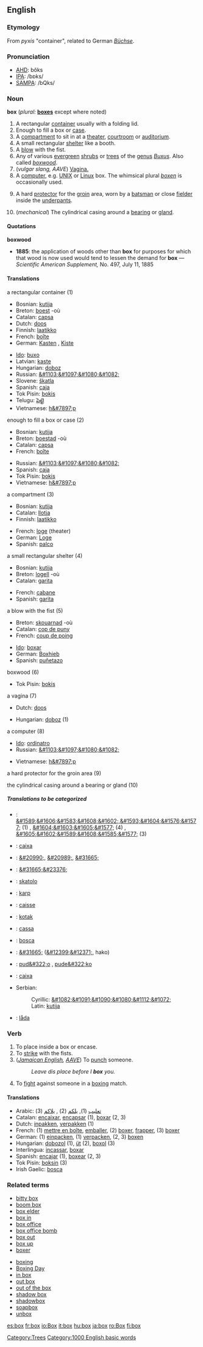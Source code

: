==English==

===Etymology===
From {{Gr.}} ''pyxis'' "container", related to German ''[[Büchse]]''.

===Pronunciation===
*[[w:AHD|AHD]]: bŏks
*[[w:IPA|IPA]]: /bɒks/
*[[w:SAMPA|SAMPA]]: /bQks/

===Noun===
'''box''' (''plural:'' '''[[boxes]]''' except where noted)

# A rectangular [[container]] usually with a folding lid.
# Enough to fill a box or [[case]].
# A [[compartment]] to sit in at a [[theater]], [[courtroom]] or [[auditorium]].
# A small rectangular [[shelter]] like a booth.
# A [[blow]] with the fist.
# Any of various [[evergreen]] [[shrub|shrubs]] or [[tree|trees]] of the [[genus]] ''[[w:Buxus|Buxus]]''. Also called ''[[boxwood]]''.
# (''vulgar slang, AAVE'') [[vagina|Vagina.]]
# A [[computer]], e.g. [[UNIX]] or [[Linux]] box.  The whimsical plural ''[[boxen]]'' is occasionally used.
# {{Cricket}} A hard [[protector]] for the [[groin]] area, worn by a [[batsman]] or close [[fielder]] inside the [[underpants]].
# (''mechanical'') The cylindrical casing around a [[bearing]] or [[gland]].

====Quotations====
'''boxwood'''
*'''1885''': the application of woods other than '''box''' for purposes for which that wood is now used would tend to lessen the demand for '''box''' &mdash; ''Scientific American Supplement,'' No. 497, July 11, 1885

====Translations====
;a rectangular container (1)
{{top}}
*Bosnian: [[kutija]] {{f}}
*Breton: [[boest]] {{f}} -où
*Catalan: [[capsa]] {{f}}
*Dutch: [[doos]] {{f}}
*Finnish: [[laatikko]]
*French: [[boîte]] {{f}}
*German: [[Kasten]] {{m}}, [[Kiste]] {{f}}
{{mid}}
*[[Ido]]: [[buxo]]
*Latvian: [[kaste]] {{f}}
*Hungarian: [[doboz]]
*Russian: [[&#1103;&#1097;&#1080;&#1082;]] {{m}}
*Slovene: [[škatla]] {{f}}
*Spanish: [[caja]] {{f}}
*Tok Pisin: [[bokis]]
*Telugu: [[పెట్టె]]
*Vietnamese: [[h&#7897;p]]
{{bottom}}

;enough to fill a box or case (2)
{{top}}
*Bosnian: [[kutija]] {{f}}
*Breton: [[boestad]] {{f}} -où
*Catalan: [[capsa]] {{f}}
*French: [[boîte]] {{f}}
{{mid}}
*Russian: [[&#1103;&#1097;&#1080;&#1082;]] {{m}}
*Spanish: [[caja]] {{f}}
*Tok Pisin: [[bokis]]
*Vietnamese: [[h&#7897;p]]
{{bottom}}

;a compartment (3)
{{top}}
*Bosnian: [[kutija]] {{f}}
*Catalan: [[llotja]] {{f}}
*Finnish: [[laatikko]]
{{mid}}
*French: [[loge]] {{f}} (theater)
*German: [[Loge]] {{f}}
*Spanish: [[palco]] {{m}}
{{bottom}}

;a small rectangular shelter (4)
{{top}}
*Bosnian: [[kutija]] {{f}}
*Breton: [[logell]] {{f}} -où
*Catalan: [[garita]] {{f}}
{{mid}}
*French: [[cabane]] {{m}}
*Spanish: [[garita]] {{f}}
{{bottom}}

;a blow with the fist (5)
{{top}}
*Breton: [[skouarnad]] {{f}} -où
*Catalan: [[cop de puny]] {{m}}
*French: [[coup de poing]] {{m}}
{{mid}}
*[[w:Ido|Ido]]: [[boxar]]
*German: [[Boxhieb]] {{m}}
*Spanish: [[puñetazo]] {{m}}
{{bottom}}

;boxwood (6)
{{top}}
*Tok Pisin: [[bokis]]
{{mid}}
{{bottom}}

;a vagina (7)
{{top}}
*Dutch: [[doos]] {{f}}
{{mid}}
*Hungarian: [[doboz]] (1)
{{bottom}}

;a computer (8)
{{top}}
*[[w:Ido|Ido]]: [[ordinatro]]
*Russian: [[&#1103;&#1097;&#1080;&#1082;]] {{m}}
{{mid}}
*Vietnamese: [[h&#7897;p]]
{{bottom}}

;a hard protector for the groin area (9)
{{top}}
{{mid}}
{{bottom}}

;the cylindrical casing around a bearing or gland (10)
{{top}}
{{mid}}
{{bottom}}

=====Translations to be categorized=====
{{checktrans}}
*{{ttbc|Arabic}}: [[&#1589;&#1606;&#1583;&#1608;&#1602;]],[[&#1593;&#1604;&#1576;&#1577;]] (1) , [[&#1604;&#1603;&#1605;&#1577;]] (4) , [[&#1605;&#1602;&#1589;&#1608;&#1585;&#1577;]] (3)
*{{ttbc|Catalan}}: [[caixa]]
*{{ttbc|Chinese Characters}}: [[&#20990;]], [[&#20989;]], [[&#31665;]]
*{{ttbc|Chinese}}: [[&#31665;&#23376;]]
*{{ttbc|Esperanto}}: [[skatolo]]
*{{ttbc|Estonian}}: [[karp]]
*{{ttbc|French}}: [[caisse]] {{f}}
*{{ttbc|Indonesian}}: [[kotak]]
*{{ttbc|Interlingua}}: [[cassa]]
*{{ttbc|Irish}}: [[bosca]]
*{{ttbc|Japanese}}: [[&#31665;]] ([[&#12399;&#12371;]], hako)
*{{ttbc|Polish}}: [[pud&#322;o]] {{n}}, [[pude&#322;ko]] {{n}}
*{{ttbc|Portuguese}}: [[caixa]] {{f}}
*Serbian:
*:Cyrillic: [[&#1082;&#1091;&#1090;&#1080;&#1112;&#1072;]] {{f}}
*:Latin: [[kutija]] {{f}}
*{{ttbc|Swedish}}: [[låda]]


[[Category:Trees]]

===Verb===
{{en-infl-reg-sibilant|box||}}

# To place inside a box or encase.
# To [[strike]] with the fists.
# (''[[w:Jamaican English|Jamaican English]], [[w:AAVE|AAVE]]'') To [[punch]] someone.
#: ''Leave dis place before I '''box''' you.''
# To [[fight]] against someone in a [[boxing]] match.

====Translations====
*Arabic: [[تعليب]] (1), [[يلكم]] (2) , [[يلاكم]] (3)
*Catalan: [[encaixar]], [[encapsar]] (1), [[boxar]] (2, 3)
*Dutch: [[inpakken]], [[verpakken]] (1)
*French: (1) [[mettre en boîte]], [[emballer]], (2) [[boxer]], [[frapper]], (3) [[boxer]]
*German: (1) [[einpacken]], (1) [[verpacken]], (2, 3) [[boxen]]
*Hungarian: [[dobozol]] (1), [[üt]] (2), [[boxol]] (3)
*Interlingua: [[incassar]], [[boxar]]
*Spanish: [[encajar]] (1), [[boxear]] (2, 3)
*Tok Pisin: [[boksin]] (3)
*Irish Gaelic: [[bosca]]

===Related terms===
{{top}}
*[[bitty box]]
*[[boom box]]
*[[box elder]]
*[[box in]]
*[[box office]]
*[[box office bomb]]
*[[box out]]
*[[box up]]
*[[boxer]]
{{mid}}
*[[boxing]]
*[[Boxing Day]]
*[[in box]]
*[[out box]]
*[[out of the box]]
*[[shadow box]] <!-- noun -->
*[[shadowbox]] <!-- verb -->
*[[soapbox]]
*[[unbox]]
{{bottom}}

[[Category:1000 English basic words]]

[[es:box]]
[[fr:box]]
[[io:Box]]
[[it:box]]
[[hu:box]]
[[ja:box]]
[[ro:Box]]
[[fi:box]]